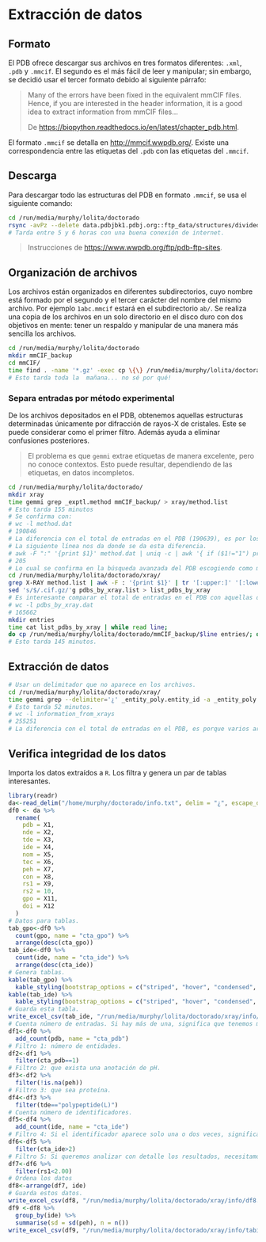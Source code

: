 # Extracción de datos

## Formato
El PDB ofrece descargar sus archivos en tres formatos diferentes: `.xml`, `.pdb` y `.mmcif`. El segundo es el más fácil de leer y manipular; sin embargo, se decidió usar el tercer formato debido al siguiente párrafo:

> Many of the errors have been fixed in the equivalent mmCIF files. Hence, if you are interested in the header information, it is a good idea to extract information from mmCIF files...
>
> De <https://biopython.readthedocs.io/en/latest/chapter_pdb.html>.

El formato `.mmcif` se detalla en <http://mmcif.wwpdb.org/>. Existe una correspondencia entre las etiquetas del `.pdb` con las etiquetas del `.mmcif`.

## Descarga
Para descargar todo las estructuras del PDB en formato `.mmcif`, se usa el siguiente comando:

```bash
cd /run/media/murphy/lolita/doctorado
rsync -avPz --delete data.pdbjbk1.pdbj.org::ftp_data/structures/divided/mmCIF/ ./mmCIF
# Tarda entre 5 y 6 horas con una buena conexión de internet.
```

> Instrucciones de <https://www.wwpdb.org/ftp/pdb-ftp-sites>.

## Organización de archivos
Los archivos están organizados en diferentes subdirectorios, cuyo nombre está formado por el segundo y el tercer carácter del nombre del mismo archivo. Por ejemplo `1abc.mmcif` estará en el subdirectorio `ab/`. Se realiza una copia de los archivos en un solo directorio en el disco duro con dos objetivos en mente: tener un respaldo y manipular de una manera más sencilla los archivos.

```bash
cd /run/media/murphy/lolita/doctorado
mkdir mmCIF_backup
cd mmCIF/
time find . -name '*.gz' -exec cp \{\} /run/media/murphy/lolita/doctorado/mmCIF_backup/ \; 
# Esto tarda toda la  mañana... no sé por qué! 
```

### Separa entradas por método experimental
De los archivos depositados en el PDB, obtenemos aquellas estructuras determinadas únicamente por difracción de rayos-X de cristales. Este se puede considerar como el primer filtro. Además ayuda a eliminar confusiones posteriores. 

> El problema es que `gemmi` extrae etiquetas de manera excelente, pero no conoce contextos. Esto puede resultar, dependiendo de las etiquetas, en datos incompletos. 

```bash
cd /run/media/murphy/lolita/doctorado/
mkdir xray
time gemmi grep _exptl.method mmCIF_backup/ > xray/method.list
# Esto tarda 155 minutos
# Se confirma con:
# wc -l method.dat
# 190846 
# La diferencia con el total de entradas en el PDB (190639), es por los pdbs obtenidos vía múltiples métodos.
# La siguiente línea nos da donde se da esta diferencia.
# awk -F ":" '{print $1}' method.dat | uniq -c | awk '{ if ($1!="1") print $0}' | wc -l
# 205
# Lo cual se confirma en la búsqueda avanzada del PDB escogiendo como método experimental "Múltiples métodos"
cd /run/media/murphy/lolita/doctorado/xray/
grep X-RAY method.list | awk -F : '{print $1}' | tr '[:upper:]' '[:lower:]' > pdbs_by_xray.list
sed 's/$/.cif.gz/'g pdbs_by_xray.list > list_pdbs_by_xray
# Es interesante comparar el total de entradas en el PDB con aquellas obtenidas por difracción de rayos X:
# wc -l pdbs_by_xray.dat
# 165662 
mkdir entries
time cat list_pdbs_by_xray | while read line;
do cp /run/media/murphy/lolita/doctorado/mmCIF_backup/$line entries/; done 
# Esto tarda 145 minutos.
```

## Extracción de datos
```bash
# Usar un delimitador que no aparece en los archivos.
cd /run/media/murphy/lolita/doctorado/xray/
time gemmi grep --delimiter='¿' _entity_poly.entity_id -a _entity_poly.type -a _struct_ref.pdbx_db_accession -a _entity.pdbx_description -a _exptl_crystal_grow.method -a _exptl_crystal_grow.pH -a _exptl_crystal_grow.pdbx_details -a _reflns.d_resolution_high -a _reflns_shell.d_res_high -a _symmetry.space_group_name_H-M -a _citation.pdbx_database_id_DOI entries/ > information_from_xrays
# Esto tarda 52 minutos.
# wc -l information_from_xrays
# 255251
# La diferencia con el total de entradas en el PDB, es porque varios archivos contienen más de una entidad 
```

## Verifica integridad de los datos 
Importa los datos extraídos a `R`. Los filtra y genera un par de tablas interesantes.

```r
library(readr)
da<-read_delim("/home/murphy/doctorado/info.txt", delim = "¿", escape_double = FALSE, col_names = FALSE, trim_ws = TRUE)
df0 <- da %>%
  rename(
    pdb = X1,
    nde = X2,
    tde = X3,
    ide = X4,
    nom = X5,
    tec = X6,
    peh = X7,
    con = X8,
    rs1 = X9,
    rs2 = 10,
    gpo = X11,
    doi = X12
  )
# Datos para tablas.
tab_gpo<-df0 %>%
  count(gpo, name = "cta_gpo") %>%
  arrange(desc(cta_gpo))
tab_ide<-df0 %>%
  count(ide, name = "cta_ide") %>%
  arrange(desc(cta_ide))
# Genera tablas.
kable(tab_gpo) %>%
  kable_styling(bootstrap_options = c("striped", "hover", "condensed", "responsive"), full_width=F)
kable(tab_ide) %>%
  kable_styling(bootstrap_options = c("striped", "hover", "condensed", "responsive"), full_width=F)
# Guarda esta tabla.
write_excel_csv(tab_ide, "/run/media/murphy/lolita/doctorado/xray/info/tabidebeforefilters.csv")
# Cuenta número de entradas. Si hay más de una, significa que tenemos más de una entidad en el PDB.
df1<-df0 %>%
  add_count(pdb, name = "cta_pdb")
# Filtro 1: número de entidades.
df2<-df1 %>% 
  filter(cta_pdb==1)
# Filtro 2: que exista una anotación de pH.
df3<-df2 %>% 
  filter(!is.na(peh))
# Filtro 3: que sea proteína.
df4<-df3 %>% 
  filter(tde=="polypeptide(L)")
# Cuenta número de identificadores. 
df5<-df4 %>%
  add_count(ide, name = "cta_ide")
# Filtro 4: Si el identificador aparece solo una o dos veces, significa que no hay un rango de pH amplio.
df6<-df5 %>% 
  filter(cta_ide>2)
# Filtro 5: Si queremos analizar con detalle los resultados, necesitamos buena resolución.
df7<-df6 %>%
  filter(rs1<2.00)
# Ordena los datos
df8<-arrange(df7, ide)
# Guarda estos datos.
write_excel_csv(df8, "/run/media/murphy/lolita/doctorado/xray/info/df8.csv")
df9 <-df8 %>%
  group_by(ide) %>%
  summarise(sd = sd(peh), n = n())
write_excel_csv(df9, "/run/media/murphy/lolita/doctorado/xray/info/tabideafterfilters.csv")
```


